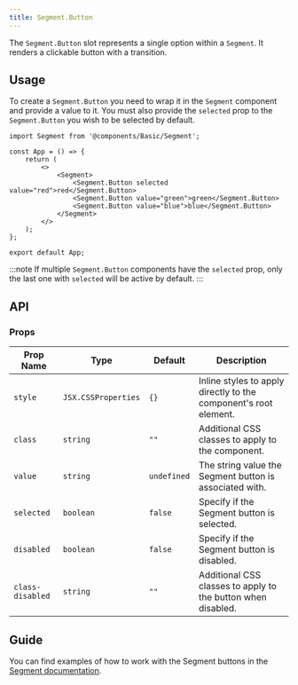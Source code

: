```yaml
---
title: Segment.Button
---
```


The `Segment.Button` slot represents a single option within a `Segment`. It renders a clickable button with a transition.

## Usage

To create a `Segment.Button` you need to wrap it in the `Segment` component and provide a value to it. You must also provide the `selected` prop to the `Segment.Button` you wish
to be selected by default.

```tsx
import Segment from '@components/Basic/Segment';

const App = () => {
    return (
        <>
            <Segment>
                <Segment.Button selected value="red">red</Segment.Button>
                <Segment.Button value="green">green</Segment.Button>
                <Segment.Button value="blue">blue</Segment.Button>
            </Segment>
        </>
    );
};

export default App;
```

:::note
If multiple `Segment.Button` components have the `selected` prop, only the last one with `selected` will be active by default.
:::

## API

### Props

| Prop Name        | Type                                   | Default     | Description                                                                                                                                                                                  |
| ---------------- | -------------------------------------- | ----------- | -------------------------------------------------------------------------------------------------------------------------------------------------------------------------------------------- |
| `style`          | `JSX.CSSProperties`                    | `{}`        | Inline styles to apply directly to the component's root element.                                                                                                                             |
| `class`          | `string`                               | `""`        | Additional CSS classes to apply to the component.                                                                                                                                            |
| `value`          | `string`                               | `undefined` | The string value the Segment button is associated with.                                                                                                                                        |
| `selected`       | `boolean`                              | `false`     | Specify if the Segment button is selected.                                                                                                                                                     |
| `disabled`       | `boolean`                              | `false`     | Specify if the Segment button is disabled.                                                                                                                                                      |
| `class-disabled` | `string`                               | `""`        | Additional CSS classes to apply to the button when disabled.                                                                                                                              |

## Guide

You can find examples of how to work with the Segment buttons in the [Segment documentation](/components/basic/segment#guide).